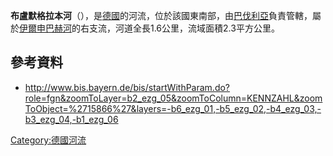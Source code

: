{{Onesource|time=2020-11-13T13:18:43+00:00}}
{{Coord|49.02842|N|12.696998|E|display=title}}

'''布盧默格拉本河'''（{{lang-de|Blumergraben}}），是[[德國|德國]]的河流，位於該國東南部，由[[巴伐利亞|巴伐利亞]]負責管轄，屬於[[伊爾申巴赫河|伊爾申巴赫河]]的右支流，河道全長1.6公里，流域面積2.3平方公里。

==參考資料==
* http://www.bis.bayern.de/bis/startWithParam.do?role=fgn&zoomToLayer=b2_ezg_05&zoomToColumn=KENNZAHL&zoomToObject=%2715866%27&layers=-b6_ezg_01,-b5_ezg_02,-b4_ezg_03,-b3_ezg_04,-b1_ezg_06 {{Wayback|url=http://www.bis.bayern.de/bis/startWithParam.do?role=fgn&zoomToLayer=b2_ezg_05&zoomToColumn=KENNZAHL&zoomToObject=%2715866%27&layers=-b6_ezg_01,-b5_ezg_02,-b4_ezg_03,-b3_ezg_04,-b1_ezg_06 |date=20160304075718 }}

{{Germany-geo-stub}}
[[Category:德國河流|Category:德國河流]]